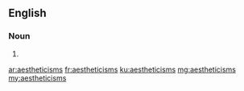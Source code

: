 ==English==

===Noun===
{{head|en}}

# {{plural of|aestheticism}}

[[ar:aestheticisms]]
[[fr:aestheticisms]]
[[ku:aestheticisms]]
[[mg:aestheticisms]]
[[my:aestheticisms]]